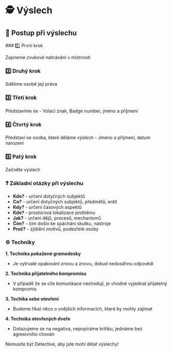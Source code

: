 
# 🕵️ Výslech

## 🔎 Postup při výslechu

<Steps>
### 1️⃣ První krok
 
Zapneme zvukové nahrávání v místnosti
 
### 2️⃣ Druhý krok
 
Sdělíme osobě její práva

### 3️⃣ Třetí krok

Představíme se - Volací znak, Badge number, jméno a příjmení

### 4️⃣ Čtvrtý krok

Představí se osoba, které děláme výslech - Jméno a příjmení, datum narození

### 5️⃣ Patý krok

Začněte výslech

</Steps>

### ❓ Základní otázky při výslechu

- **Kdo?** - určení dotyčných subjektů
- **Co?** - určení dotyčných subjektů, předmětů, entit
- **Kdy?** - určení časových aspektů
- **Kde?** - prostorová lokalizace problému
- **Jak?** - určení dějů, procesů, mechanismů
- **Čím?** - čím došlo ke spáchání skutku, nástroje
- **Proč?** - zjištění motivů, podezřelé osoby

### ⚙️ Techniky

**1. Technika pokažené gramodesky**

- Je vytrvalé opakování znovu a znovu, dokud nedosáhnu odpovědi

**2. Technika přijatelného kompromisu**

- V případě že se cíle komunikace neshodují, je vhodné vyjednat přijatelný kompromis

**3. Techika sebe otevření**

- Budeme říkat něco o vnějších informacích, které by mohly zajímat

**4. Technika otevřených dveře**

- Dotazujeme se na negativa, nepopíráme kritiku, jednáme bez agresivního chován

<Callout type="info" emoji="ℹ️">
  Nemusíte být Detective, aby jste mohl dělat výslechy!
</Callout>
